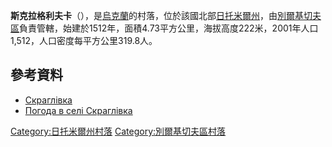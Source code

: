 {{coord|49|56|33|N|28|32|34|E|scale:30000|display=title}}

'''斯克拉格利夫卡'''（{{lang-uk|Скраглівка}}），是[[烏克蘭|烏克蘭]]的村落，位於該國北部[[日托米爾州|日托米爾州]]，由[[別爾基切夫區|別爾基切夫區]]負責管轄，始建於1512年，面積4.73平方公里，海拔高度222米，2001年人口1,512，人口密度每平方公里319.8人。

==參考資料==
* [http://w1.c1.rada.gov.ua/pls/z7502/A005?rdat1=11.05.2011&rf7571=8851 Скраглівка]{{dead link|date=2018年3月 |bot=InternetArchiveBot |fix-attempted=yes }}
* [http://weather.in.ua/ua/zhitomirskaja/24040 Погода в селі Скраглівка] {{Wayback|url=http://weather.in.ua/ua/zhitomirskaja/24040 |date=20111219145515 }}

{{DEFAULTSORT:Скраглівка}}
[[Category:日托米爾州村落|Category:日托米爾州村落]]
[[Category:別爾基切夫區村落|Category:別爾基切夫區村落]]


{{Zhytomyr-geo-stub}}